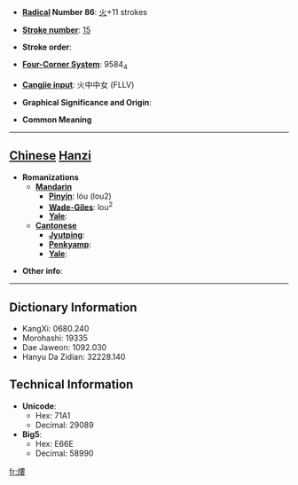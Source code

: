 * '''[[Wiktionary:Chinese radical index| Radical]] Number 86''': [[Wiktionary:Chinese radical index 火|火]]+11 strokes

* '''[[Wiktionary:Chinese total strokes index|Stroke number]]''': [[Wiktionary:Chinese total strokes index 15|15]]

* '''Stroke order''': 

* '''[[Wiktionary:Chinese four corner index|Four-Corner System]]''': 9584<sub>4</sub>

* '''[[Wiktionary:Chinese Cangjie index|Cangjie input]]''': 火中中女 (FLLV)

* '''Graphical Significance and Origin''': 

* '''Common Meaning'''

----

== [[Chinese]] [[Hanzi]] ==

* '''Romanizations'''
** '''[[Mandarin]]'''
*** '''[[Pinyin]]''': lóu (lou2)
*** '''[[Wade-Giles]]''': lou<sup>2</sup>
*** '''[[Yale]]''': 
** '''[[Cantonese]]'''
*** '''[[Jyutping]]''':
*** '''[[Penkyamp]]''': 
*** '''[[Yale]]''': 

* '''Other info''': 

----

== Dictionary Information ==

* KangXi: 0680.240
* Morohashi: 19335
* Dae Jaweon: 1092.030
* Hanyu Da Zidian: 32228.140

== Technical Information ==

* '''Unicode''':
** Hex: 71A1
** Decimal: 29089
* '''Big5''':
** Hex: E66E
** Decimal: 58990

[[fr:熡]]
